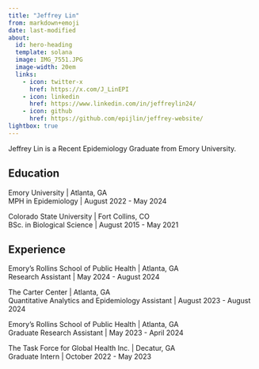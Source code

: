 ```yaml
---
title: "Jeffrey Lin"
from: markdown+emoji
date: last-modified
about:
  id: hero-heading
  template: solana
  image: IMG_7551.JPG
  image-width: 20em
  links: 
    - icon: twitter-x
      href: https://x.com/J_LinEPI
    - icon: linkedin
      href: https://www.linkedin.com/in/jeffreylin24/
    - icon: github
      href: https://github.com/epijlin/jeffrey-website/
lightbox: true
---
```


::: {#hero-heading}
Jeffrey Lin is a Recent Epidemiology Graduate from Emory University.

## Education

Emory University \| Atlanta, GA<br> MPH in Epidemiology \| August 2022 - May 2024

Colorado State University \| Fort Collins, CO<br> BSc. in Biological Science \| August 2015 - May 2021

## Experience

Emory's Rollins School of Public Health | Atlanta, GA<br>Research Assistant | May 2024 - August 2024

The Carter Center \| Atlanta, GA<br>Quantitative Analytics and Epidemiology Assistant \| August 2023 - August 2024

Emory's Rollins School of Public Health \| Atlanta, GA<br>Graduate Research Assistant \| May 2023 - April 2024

The Task Force for Global Health Inc. \| Decatur, GA<br>Graduate Intern \| October 2022 - May 2023
:::

<!-- #### Contact Me -->

<!-- Social Media Icons using css -->

<!-- <div style="text-align: left;"> -->

<!--   <a href="https://x.com/J_LinEPI" target="_blank" style="text-decoration: none;"> -->

<!--     <img src="https://upload.wikimedia.org/wikipedia/commons/b/b7/X_logo.jpg" alt="X" style="width:30px; height:30px; margin-right: 10px;"> -->

<!--   </a> -->

<!--   <a href="https://www.linkedin.com/in/jeffreylin24/" target="_blank" style="text-decoration: none;"> -->

<!--     <img src="https://upload.wikimedia.org/wikipedia/commons/c/ca/LinkedIn_logo_initials.png" alt="LinkedIn" style="width:30px; height:30px; margin-right: 10px;"> -->

<!--   </a> -->

<!--   <a href=" https://github.com/epijlin/jeffrey-website/" target="_blank" style="text-decoration: none;"> -->

<!--     <img src="https://upload.wikimedia.org/wikipedia/commons/c/c2/GitHub_Invertocat_Logo.svg" alt="LinkedIn" style="width:30px; height:30px; margin-right: 10px;"> -->

<!--   </a> -->

<!-- </div> -->

<!-- Social Media Icons using Quarto with some HTML elements for styling -->

<!-- ::: text-left -->

<!-- [![](https://upload.wikimedia.org/wikipedia/commons/b/b7/X_logo.jpg){width="30" height="30" marin-right="10"}](https://x.com/J_LinEPI){target="_blank" style="text-decoration: none;"} [![](https://upload.wikimedia.org/wikipedia/commons/c/ca/LinkedIn_logo_initials.png){width="30" height="30" margin-right="10"}](https://www.linkedin.com/in/jeffreylin24/){target="_blank" style="text-decoration: none;"} [![](https://upload.wikimedia.org/wikipedia/commons/c/c2/GitHub_Invertocat_Logo.svg){width="30" height="30" margin-right="10"}](https://github.com/epijlin/jeffrey-website/){target="_blank" style="text-decoration: none;"} -->

<!-- ::: -->
